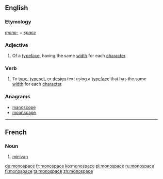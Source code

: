 ==English==
{{wikipedia|monospace font}}

===Etymology===
''[[mono-]] + [[space]]''
===Adjective===
{{en-adj|-}}

# Of a [[typeface]], having the same [[width]] for each [[character]].

===Verb===
{{en-verb|monospaces|monospacing|monospaced}}
# To [[type]], [[typeset]], or [[design]] text using a [[typeface]] that has the same [[width]] for each [[character]].

===Anagrams===
* [[manoscope#English|manoscope]]
* [[moonscape#English|moonscape]]

----

==French==

===Noun===
{{fr-noun|m}}

# [[minivan]]

[[de:monospace]]
[[fr:monospace]]
[[ko:monospace]]
[[pl:monospace]]
[[ru:monospace]]
[[fi:monospace]]
[[ta:monospace]]
[[zh:monospace]]